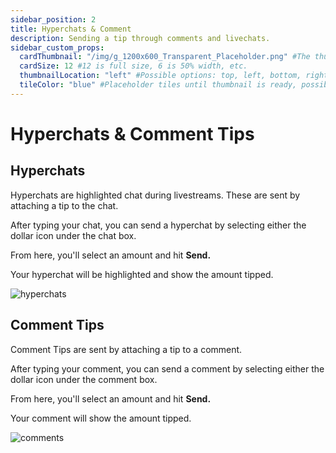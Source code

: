 ```yaml
---
sidebar_position: 2
title: Hyperchats & Comment
description: Sending a tip through comments and livechats.
sidebar_custom_props:
  cardThumbnail: "/img/g_1200x600_Transparent_Placeholder.png" #The thumbnail on the category card.
  cardSize: 12 #12 is full size, 6 is 50% width, etc.
  thumbnailLocation: "left" #Possible options: top, left, bottom, right, none
  tileColor: "blue" #Placeholder tiles until thumbnail is ready, possible options: blue, cream, darkpurple, lightpurple, mauve, orange, pink, none
---
```


# Hyperchats & Comment Tips

## Hyperchats

Hyperchats are highlighted chat during livestreams. These are sent by attaching a tip to the chat.

After typing your chat, you can send a hyperchat by selecting either the dollar icon under the chat box.

From here, you'll select an amount and hit **Send.**

Your hyperchat will be highlighted and show the amount tipped.

![hyperchats](https://thumbs.odycdn.com/5cb27970680ea458b6704ce98729c20f.webp)

## Comment Tips

Comment Tips are sent by attaching a tip to a comment.

After typing your comment, you can send a comment by selecting either the dollar icon under the comment box.

From here, you'll select an amount and hit **Send.**

Your comment will show the amount tipped.

![comments](https://thumbs.odycdn.com/034b163699b2244615a09415df643dfe.webp)
